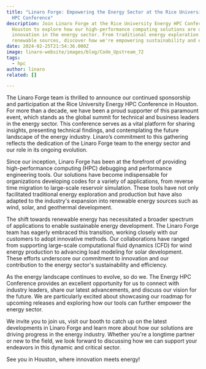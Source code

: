 ```yaml
---
title: "Linaro Forge: Empowering the Energy Sector at the Rice University Energy
  HPC Conference"
description: Join Linaro Forge at the Rice University Energy HPC Conference in
  Houston to explore how our high-performance computing solutions are driving
  innovation in the energy sector. From traditional energy exploration to
  renewable sources, discover how we're empowering sustainability and efficiency
date: 2024-02-25T21:54:36.000Z
image: linaro-website/images/blog/Code_Upstream_72
tags:
  - hpc
author: linaro
related: []

---
```


The Linaro Forge team is thrilled to announce our continued sponsorship and participation at the Rice University Energy HPC Conference in Houston. For more than a decade, we have been a proud supporter of this paramount event, which stands as the global summit for technical and business leaders in the energy sector. This conference serves as a vital platform for sharing insights, presenting technical findings, and contemplating the future landscape of the energy industry. Linaro’s commitment to this gathering reflects the dedication of the Linaro Forge team to the energy sector and our role in its ongoing evolution.

Since our inception, Linaro Forge has been at the forefront of providing high-performance computing (HPC) debugging and performance engineering tools. Our solutions have become indispensable for organizations developing codes for a variety of applications, from reverse time migration to large-scale reservoir simulation. These tools have not only facilitated traditional energy exploration and production but have also adapted to the industry's expansion into renewable energy sources such as wind, solar, and geothermal development.

The shift towards renewable energy has necessitated a broader spectrum of applications to enable sustainable energy development. The Linaro Forge team has eagerly embraced this transition, working closely with our customers to adopt innovative methods. Our collaborations have ranged from supporting large-scale computational fluid dynamics (CFD) for wind energy production to advancing load modeling for solar development. These efforts underscore our commitment to innovation and our contribution to the energy sector's sustainability and efficiency.

As the energy landscape continues to evolve, so do we. The Energy HPC Conference provides an excellent opportunity for us to connect with industry leaders, share our latest advancements, and discuss our vision for the future. We are particularly excited about showcasing our roadmap for upcoming releases and exploring how our tools can further empower the energy sector.

We invite you to join us, visit our booth to catch up on the latest developments in Linaro Forge and learn more about how our solutions are driving progress in the energy industry. Whether you're a longtime partner or new to the field, we look forward to discussing how we can support your endeavors in this dynamic and critical sector.

See you in Houston, where innovation meets energy!
